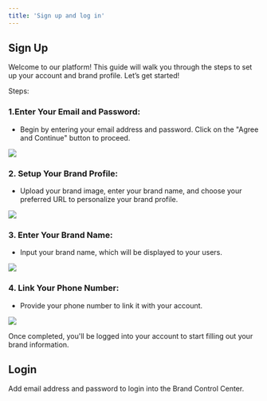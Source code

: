 ```yaml
---
title: 'Sign up and log in'
---
```


## Sign Up

Welcome to our platform! This guide will walk you through the steps to set up your account and brand profile. Let’s get started!

Steps:

### 1.Enter Your Email and Password:
    
-   Begin by entering your email address and password. Click on the "Agree and Continue" button to proceed.
    
![](https://lh7-rt.googleusercontent.com/docsz/AD_4nXf6cqv3btPfnasTLpOGkp5TuvgTyeKnaJnNFCXVVGHnUH0OG13T_h3jH4mXF4F8EKyXCgu8b7TlQWJE6yE4iLu19kN1-nOzjm1GSm-kffAUutBDY8SjjzPK9vddzYmT83go3HAVl_bAzWVOBN98AIIwyYwG?key=z5lqNze1ud-unPC5qg3-5g)
  

### 2. Setup Your Brand Profile:
    
-   Upload your brand image, enter your brand name, and choose your preferred URL to personalize your brand profile.
    
![](https://lh7-rt.googleusercontent.com/docsz/AD_4nXd3DlBrLoJEJC7FDwM2A8L3kglZUTsE2eN8j01ozKVYiI_9L0sdOUO6xVF6PLOtemIpqXhtmc2oJe1gxp27Xy-ZANbRYSviN25JWs04Ik80GLogcctKEoDROm0JxrKvse6_nKRUU8fJ0-aV3SloEZo10sDN?key=z5lqNze1ud-unPC5qg3-5g)
  

### 3.  Enter Your Brand Name:
    
-   Input your brand name, which will be displayed to your users.
      

![](https://lh7-rt.googleusercontent.com/docsz/AD_4nXdtwXc7z2c70-D8i8QlQWUc2FBH8bhHShjoagGPWIh5LIdwavHOvuwVNLOzHhmJXy67SnXuweEDm-G4suGV1WucXxJIce4_RklENqyS3awFqNzs7d5FTgNpWCWwg10F3KgZkNexmdmo4Mw34CCePKWfw7n4?key=z5lqNze1ud-unPC5qg3-5g)
  

### 4.  Link Your Phone Number:

-   Provide your phone number to link it with your account.
    
![](https://lh7-rt.googleusercontent.com/docsz/AD_4nXcbO2me8uiSf_-gTDkd_aKS2EbJkDscz3z8x4-Jhjl7tR-Iv-SiCxd2PWPxLY8HdgBIpL-_U37Agzb7hRJ7LAaQB74G2tCl35bcpzdhgHX1U0CEW4EhwP3Ygtj__2ktfymtNXj6uaLGDzsZro2j3YhFxHiL?key=z5lqNze1ud-unPC5qg3-5g)

  
Once completed, you'll be logged into your account to start filling out your brand information.


## Login

Add email address and password to login into the Brand Control Center.
